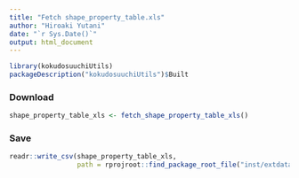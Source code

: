 ```yaml
---
title: "Fetch shape_property_table.xls"
author: "Hiroaki Yutani"
date: "`r Sys.Date()`"
output: html_document
---
```


```r
library(kokudosuuchiUtils)
packageDescription("kokudosuuchiUtils")$Built
```

### Download

```r
shape_property_table_xls <- fetch_shape_property_table_xls()
```

### Save

```r
readr::write_csv(shape_property_table_xls,
                 path = rprojroot::find_package_root_file("inst/extdata/shape_property_table_xls.csv"))
```
